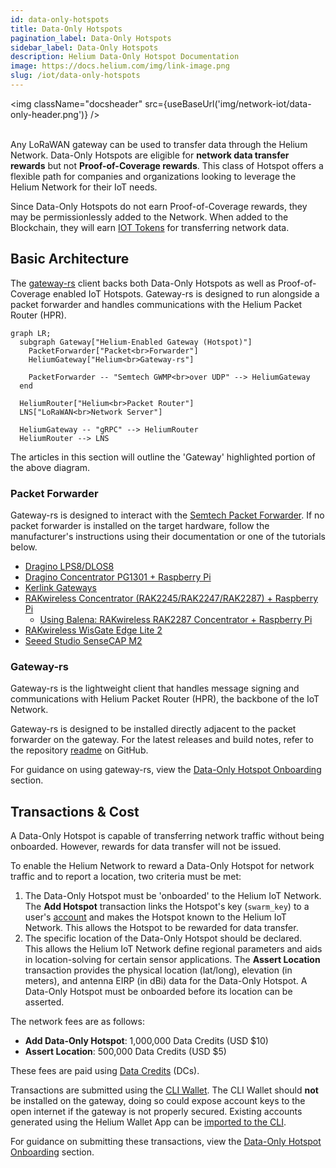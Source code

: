 ```yaml
---
id: data-only-hotspots
title: Data-Only Hotspots
pagination_label: Data-Only Hotspots
sidebar_label: Data-Only Hotspots
description: Helium Data-Only Hotspot Documentation
image: https://docs.helium.com/img/link-image.png
slug: /iot/data-only-hotspots
---
```



<img className="docsheader" src={useBaseUrl('img/network-iot/data-only-header.png')} />
<br />
<br />

Any LoRaWAN gateway can be used to transfer data through the Helium Network. Data-Only
Hotspots are eligible for **network data transfer rewards** but not **Proof-of-Coverage rewards**.
This class of Hotspot offers a flexible path for companies and organizations looking to leverage the
Helium Network for their IoT needs.

Since Data-Only Hotspots do not earn Proof-of-Coverage rewards, they may be permissionlessly added
to the Network. When added to the Blockchain, they will earn [IOT Tokens](/tokens/iot-token) for
transferring network data.

## Basic Architecture

The [gateway-rs](https://github.com/helium/gateway-rs) client backs both Data-Only Hotspots as well
as Proof-of-Coverage enabled IoT Hotspots. Gateway-rs is designed to run alongside a packet
forwarder and handles communications with the Helium Packet Router (HPR).

```mermaid
graph LR;
  subgraph Gateway["Helium-Enabled Gateway (Hotspot)"]
    PacketForwarder["Packet<br>Forwarder"]
    HeliumGateway["Helium<br>Gateway-rs"]

    PacketForwarder -- "Semtech GWMP<br>over UDP" --> HeliumGateway
  end

  HeliumRouter["Helium<br>Packet Router"]
  LNS["LoRaWAN<br>Network Server"]

  HeliumGateway -- "gRPC" --> HeliumRouter
  HeliumRouter --> LNS
```

The articles in this section will outline the 'Gateway' highlighted portion of the above diagram.

### Packet Forwarder

Gateway-rs is designed to interact with the
[Semtech Packet Forwarder](https://github.com/helium/packet_forwarder). If no packet forwarder is
installed on the target hardware, follow the manufacturer's instructions using their documentation
or one of the tutorials below.

- [Dragino LPS8/DLOS8](/iot/data-only/dragino-data-only-hotspot)
- [Dragino Concentrator PG1301 + Raspberry Pi](/iot/data-only/dragino-pg1301)
- [Kerlink Gateways](/iot/data-only/kerlink-data-only-hotspot)
- [RAKwireless Concentrator (RAK2245/RAK2247/RAK2287) + Raspberry Pi](/iot/data-only/rak-concentrators)
  - [Using Balena: RAKwireless RAK2287 Concentrator + Raspberry Pi](/iot/data-only/balena-data-only-hotspot)
- [RAKwireless WisGate Edge Lite 2](https://github.com/HoBoWAN/Helium-Data-Only-Hotspot/blob/main/README.md)
- [Seeed Studio SenseCAP M2](https://wiki.seeedstudio.com/Network/SenseCAP_Network/SenseCAP_M2_Data_Only-Helium_gateway/SenseCAP_M2_Data_Only_Quick_Start/)

### Gateway-rs

Gateway-rs is the lightweight client that handles message signing and communications with Helium
Packet Router (HPR), the backbone of the IoT Network.

Gateway-rs is designed to be installed directly adjacent to the packet forwarder on the gateway. For
the latest releases and build notes, refer to the repository
[readme](https://github.com/helium/gateway-rs/blob/main/README.md) on GitHub.

For guidance on using gateway-rs, view the
[Data-Only Hotspot Onboarding](/iot/data-only-hotspots-onboarding) section.

## Transactions & Cost

A Data-Only Hotspot is capable of transferring network traffic without being onboarded. However,
rewards for data transfer will not be issued.

To enable the Helium Network to reward a Data-Only Hotspot for network traffic and to report a
location, two criteria must be met:

1. The Data-Only Hotspot must be 'onboarded' to the Helium IoT Network.  
   The **Add Hotspot** transaction links the Hotspot's key (`swarm_key`) to a user's
   [account](/wallets) and makes the Hotspot known to the Helium IoT Network. This allows the
   Hotspot to be rewarded for data transfer.
1. The specific location of the Data-Only Hotspot should be declared.  
   This allows the Helium IoT Network define regional parameters and aids in location-solving for
   certain sensor applications. The **Assert Location** transaction provides the physical location
   (lat/long), elevation (in meters), and antenna EIRP (in dBi) data for the Data-Only Hotspot. A
   Data-Only Hotspot must be onboarded before its location can be asserted.

The network fees are as follows:

- **Add Data-Only Hotspot**: 1,000,000 Data Credits (USD $10)
- **Assert Location**: 500,000 Data Credits (USD $5)

These fees are paid using [Data Credits](/tokens/data-credit) (DCs).

Transactions are submitted using the [CLI Wallet](/wallets/cli-wallet). The CLI Wallet should
**not** be installed on the gateway, doing so could expose account keys to the open internet if the
gateway is not properly secured. Existing accounts generated using the Helium Wallet App can be
[imported to the CLI](/wallets/cli-wallet#import-seed-phrase-account-into-cli).

For guidance on submitting these transactions, view the
[Data-Only Hotspot Onboarding](/iot/data-only-hotspots-onboarding) section.
